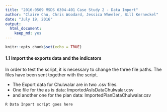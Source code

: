 ```yaml
---
title: "2016-0509 MSDS 6304-401 Case Study 2 - Data Import"
author: "Claire Chu, Chris Woodard, Jessica Wheeler, Bill Kerneckel"
date: "July 19, 2016"
output:
  html_document:
    keep_md: yes
---
```



```r
knitr::opts_chunk$set(echo = TRUE)
```

####  1.1 Import the exports data and the indicators

In order to test the script, it is necessary to change the three file paths. The files have been sent together with the script.

- The Export data for Chulwalar   are in two .csv files.
- One file for the as is data: ImportedAsIsDataChulwalar.csv
- and another one for the plan data: ImportedPlanDataChulwalar.csv

````
R Data Inport script goes here
````